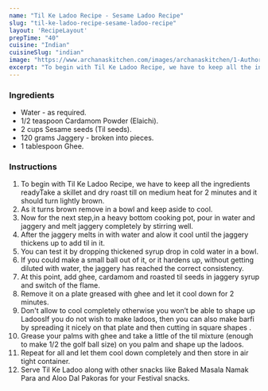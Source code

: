 ---
name: "Til Ke Ladoo Recipe - Sesame Ladoo Recipe"
slug: "til-ke-ladoo-recipe-sesame-ladoo-recipe"
layout: 'RecipeLayout'
prepTime: "40"
cuisine: "Indian"
cuisineSlug: "indian"
image: "https://www.archanaskitchen.com/images/archanaskitchen/1-Author/Pooja_Nadkarni/Til_Ke_LadooTil_Gud_LadduSesame_Seed_Sweet.jpg"
excerpt: "To begin with Til Ke Ladoo Recipe, we have to keep all the ingredients readyTake a skillet and dry roast till on medium heat for 2 minutes and it should turn lightly brown"
---

### Ingredients

- Water - as required.
- 1/2 teaspoon Cardamom Powder (Elaichi).
- 2 cups Sesame seeds (Til seeds).
- 120 grams Jaggery - broken into pieces.
- 1 tablespoon Ghee.

### Instructions

1. To begin with Til Ke Ladoo Recipe, we have to keep all the ingredients readyTake a skillet and dry roast till on medium heat for 2 minutes and it should turn lightly brown.
1. As it turns brown remove in a bowl and keep aside to cool.
1. Now for the next step,in a heavy bottom cooking pot, pour in water and jaggery and melt jaggery completely by stirring well.
1. After the jaggery melts in with water and alow it cool until the jaggery thickens up to add til in it.
1. You can test it by dropping thickened syrup drop in cold water in a bowl.
1. If you could make a small ball out of it, or it hardens up, without getting diluted with water, the jaggery has reached the correct consistency.
1. At this point, add ghee, cardamom and roasted til seeds in jaggery syrup and switch of the flame.
1. Remove it on a plate greased with ghee and let it cool down for 2 minutes.
1. Don't allow to cool completely otherwise you won’t be able to shape up LadoosIf you do not wish to make ladoos, then you can also make barfi by spreading it nicely on that plate and then cutting in square shapes .
1. Grease your palms with ghee and take a little of the til mixture (enough to make 1/2 the golf ball size) on you palm and shape up the ladoos.
1. Repeat for all and let them cool down completely and then store in air tight container.
1. Serve Til Ke Ladoo along with other snacks like Baked Masala Namak Para and Aloo Dal Pakoras for your Festival snacks.
